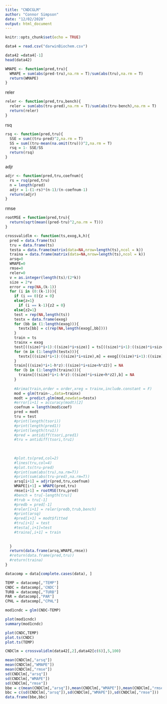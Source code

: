 ---
title: "CNDCGLM"
author: "Connor Simpson"
date: "12/02/2020"
output: html_document
---

```{r setup, include=FALSE}
knitr::opts_chunk$set(echo = TRUE)
```

```{r}
data4 = read.csv("darwinBiochem.csv")
```
```{r}
data42 =data4[-1]
head(data42)
```


```{r}
WMAPE <- function(pred,tru){
  WMAPE = sum(abs(pred-tru),na.rm = T)/sum(abs(tru),na.rm = T)
  return(WMAPE)
}
```


reler
```{r}
reler <- function(pred,tru,bench){
  reler = sum(abs(tru-pred),na.rm = T)/sum(abs(tru-bench),na.rm = T)
  return(reler)
}
```

rsq 
```{r}
rsq <- function(pred,tru){
  SSE = sum((tru-pred)^2,na.rm = T)
  SS = sum((tru-mean(na.omit(tru)))^2,na.rm = T)
  rsq = 1- SSE/SS
  return(rsq)
}
```


adjr
```{r}
adjr <- function(pred,tru,coefnum){
  rs = rsq(pred,tru)
  n = length(pred)
  adjr = 1-(1-rs)*(n-1)/(n-coefnum-1)
  return(adjr)
}
```

rmse
```{r}
rootMSE = function(pred,tru){
  return(sqrt(mean((pred-tru)^2,na.rm = T)))
}
```


```{r}
crossvalidlm <- function(ts,exog,k,h){
  pred = data.frame(ts)
  tru = data.frame(ts)
  testa = data.frame(matrix(data=NA,nrow=length(ts),ncol = k))
  traina = data.frame(matrix(data=NA,nrow=length(ts),ncol = k))
  arsq=0
  WMAPE=0
  rmse=0
  reler=0
  v = as.integer(length(ts)/(2*k))
  size = 2*v
  error = rep(NA,(k-1))
  for (i in (0:(k-1))){
    if (i == 0){z = 0}
    else{z=1}
      if (i == k-1){z2 = 0}
    else{z2=1}
    test = rep(NA,length(ts))
    testx = data.frame(exog)
    for (bb in (1:length(exog))){
      testx[bb] = c(rep(NA,length(exog[,bb])))
    }
    train = ts
    trainx = exog
    test[((size)*i+1):((size)*i+size)] = ts[((size)*i+1):((size)*i+size)]
    for (m in (1:length(testx))){
      testx[((size)*i+1):((size)*i+size),m] = exog[((size)*i+1):((size)*i+size),m]
    }
    train[((size)*i+1-h*z):((size)*i+size+h*z2)] = NA
    for (b in (1:length(trainx))){
      trainx[((size)*i+1-h*z):((size)*i+size+h*z2),b] = NA
    }
    
    #Arima(train,order = order,xreg = trainx,include.constant = F)
    mod = glm(train~.,data=trainx)
    modt = predict.glm(mod,newdata=testx)
    #error[i+1] = accuracy(modt)[2]
    coefnum = length(mod$coef)
    pred = modt
    tru = test
    #print(length(tsori))
    #print(length(pred1))
    #print(length(tru1))
    #pred = antidiff(tsori,pred1)
    #tru = antidiff(tsori,tru1)
    
    
    
    #plot.ts(pred,col=2)
    #lines(tru,col=4)
    #plot.ts(tru-pred)
    #print(sum(abs(tru),na.rm=T))
    #print(sum(abs(tru-pred),na.rm=T))
    arsq[i+1] = adjr(pred,tru,coefnum)
    WMAPE[i+1] = WMAPE(pred,tru)
    rmse[i+1] = rootMSE(tru,pred)
    #bench = tru[-length(tru)]
    #trub = tru[-1]
    #predb = pred[-1]
    #reler[i+1] = reler(predb,trub,bench)
    #print(arsq)
    #pred[i+1] = modt$fitted
    #tru[i+1] = test
    #testa[,i+1]=test
    #traina[,i+1] = train
    
    
  }
  return(data.frame(arsq,WMAPE,rmse))
  #return(data.frame(pred,tru))
  #return(traina)
}
```

```{r}
datacomp = data[complete.cases(data), ]
```


```{r}
TEMP = datacomp[,"TEMP"]
CNDC = datacomp[,'CNDC']
TURB = datacomp[,"TURB"]
PAR = datacomp[,"PAR"]
CPHL = datacomp[,"CPHL"]
```

```{r}
mod1cndc = glm(CNDC~TEMP)
```

```{r}
plot(mod1cndc)
summary(mod1cndc)
```
```{r}
plot(CNDC,TEMP)
plot.ts(CNDC)
plot.ts(TEMP)
```


```{r}
CNDClm = crossvalidlm(data42[,2],data42[c(6)],5,100)
```


```{r}
mean(CNDClm[,"arsq"])
mean(CNDClm[,"WMAPE"])
mean(CNDClm[,"rmse"])
sd(CNDClm[,"arsq"])
sd(CNDClm[,"WMAPE"])
sd(CNDClm[,"rmse"])
bbe = c(mean(CNDClm[,"arsq"]),mean(CNDClm[,"WMAPE"]),mean(CNDClm[,"rmse"]))
bbc = c(sd(CNDClm[,"arsq"]),sd(CNDClm[,"WMAPE"]),sd(CNDClm[,"rmse"]))
data.frame(bbe,bbc)

```

